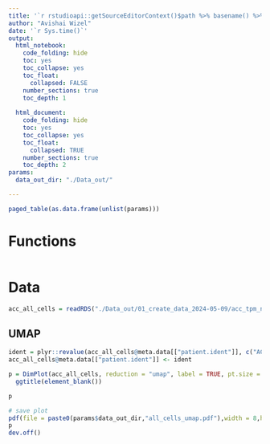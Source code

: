 ```yaml
---
title: '`r rstudioapi::getSourceEditorContext()$path %>% basename() %>% gsub(pattern = "\\.Rmd",replacement = "")`' 
author: "Avishai Wizel"
date: '`r Sys.time()`'
output: 
  html_notebook: 
    code_folding: hide
    toc: yes
    toc_collapse: yes
    toc_float: 
      collapsed: FALSE
    number_sections: true
    toc_depth: 1
    
  html_document: 
    code_folding: hide
    toc: yes
    toc_collapse: yes
    toc_float: 
      collapsed: TRUE
    number_sections: true
    toc_depth: 2
params:
  data_out_dir: "./Data_out/" 

---
```


```r
paged_table(as.data.frame(unlist(params)))
```

# Functions

```r
```

# Data

```r
acc_all_cells = readRDS("./Data_out/01_create_data_2024-05-09/acc_tpm_nCount_mito_no146_15k_with_ACC1.RDS")
```


## UMAP
```r
ident = plyr::revalue(acc_all_cells@meta.data[["patient.ident"]], c("ACC1"="HMSC"))
acc_all_cells@meta.data[["patient.ident"]] <- ident

p = DimPlot(acc_all_cells, reduction = "umap", label = TRUE, pt.size = 0.5,group.by = "patient.ident",repel = F)  +
  ggtitle(element_blank())

p
```

```r
# save plot
pdf(file = paste0(params$data_out_dir,"all_cells_umap.pdf"),width = 8,height = 6)
p
dev.off()
```
